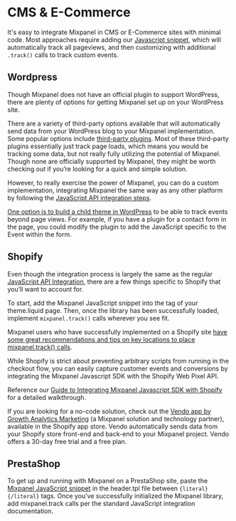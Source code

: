 
# CMS & E-Commerce

It's easy to integrate Mixpanel in CMS or E-Commerce sites with minimal code. Most approaches require adding our [Javascript snippet](/docs/quickstart/connect-your-data), which will automatically track all pageviews, and then customizing with additional `.track()` calls to track custom events.

## Wordpress
Though Mixpanel does not have an official plugin to support WordPress, there are plenty of options for getting Mixpanel set up on your WordPress site.

There are a variety of third-party options available that will automatically send data from your WordPress blog to your Mixpanel implementation. Some popular options include [third-party plugins](https://wordpress.org/plugins/tags/mixpanel/). Most of these third-party plugins essentially just track page loads, which means you would be tracking some data, but not really fully utilizing the potential of Mixpanel. Though none are officially supported by Mixpanel, they might be worth checking out if you’re looking for a quick and simple solution.

However, to really exercise the power of Mixpanel, you can do a custom implementation, integrating Mixpanel the same way as any other platform by following the [JavaScript API integration steps](/docs/tracking-methods/sdks/javascript).

[One option is to build a child theme in WordPress](https://codex.wordpress.org/Child_Themes) to be able to track events beyond page views. For example, if you have a plugin for a contact form in the page, you could modify the plugin to add the JavaScript specific to the Event within the form.

## Shopify
<Cards>
  <Cards.Card icon title="Integration Guide" href="/docs/quickstart/install-mixpanel/shopify" />
</Cards>

Even though the integration process is largely the same as the regular [JavaScript API Integration](/docs/tracking-methods/sdks/javascript), there are a few things specific to Shopify that you’ll want to account for.

To start, add the Mixpanel JavaScript snippet into the tag of your theme.liquid page. Then, once the library has been successfully loaded, implement `mixpanel.track()` calls wherever you see fit.

Mixpanel users who have successfully implemented on a Shopify site [have some great recommendations and tips on key locations to place mixpanel.track() calls](https://stackoverflow.com/questions/28160415/shopify-mixpanel-integration/34442476#34442476).

While Shopify is strict about preventing arbitrary scripts from running in the checkout flow, you can easily capture customer events and conversions by integrating the Mixpanel Javascript SDK with the Shopify Web Pixel API. 

Reference our [Guide to Integrating Mixpanel Javascript SDK with Shopify](/docs/quickstart/install-mixpanel/shopify) for a detailed walkthrough.

If you are looking for a no-code solution, check out the [Vendo app by Growth Analytics Marketing](https://mixpanel.com/partners/integrations/vendo) (a Mixpanel solution and technology partner), available in the Shopify app store. Vendo automatically sends data from your Shopify store front-end and back-end to your Mixpanel project. Vendo offers a 30-day free trial and a free plan.


## PrestaShop
To get up and running with Mixpanel on a PrestaShop site, paste the [Mixpanel JavaScript snippet](/docs/tracking-methods/sdks/javascript) in the header.tpl file between `{literal} {/literal}` tags. Once you’ve successfully initialized the Mixpanel library, add mixpanel.track calls per the standard JavaScript integration documentation.
